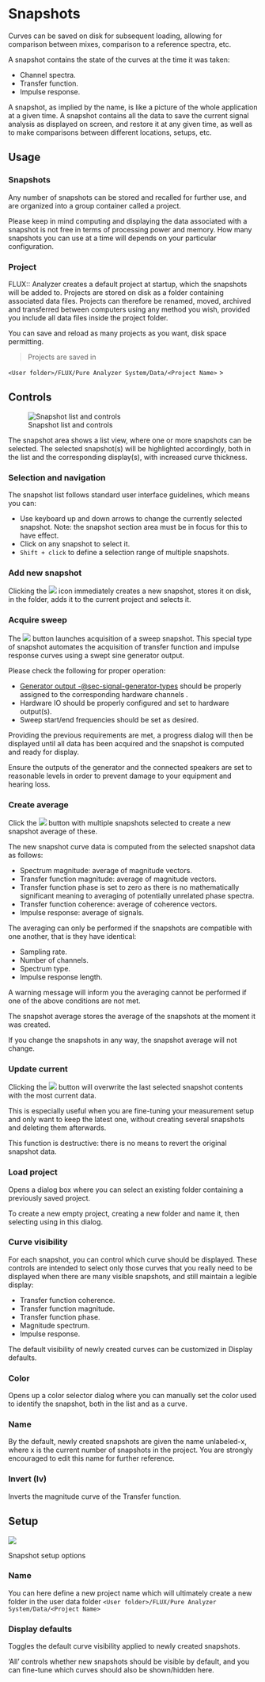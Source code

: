 # Snapshots
Curves can be saved on disk for subsequent loading, allowing for comparison between mixes, comparison to a reference spectra, etc.

A snapshot contains the state of the curves at the time it was taken:

* Channel spectra.
* Transfer function.
* Impulse response.


A snapshot, as implied by the name, is like a picture of the whole application at a given time.
A snapshot contains all the data to save the current signal analysis as displayed on screen, and restore it at any given time, as well as to make comparisons between different locations, setups, etc.


<!-- LIVEVERSION-->

## Usage

### Snapshots
Any number of snapshots can be stored and recalled for further use, and are organized into a group container called a project.

Please keep in mind computing and displaying the data associated with a snapshot is not free in terms of processing power and memory.
How many snapshots you can use at a time will depends on your particular configuration.

### Project
FLUX:: Analyzer creates a default project at startup, which the snapshots will be added to.
Projects are stored on disk as a folder containing associated data files. Projects can therefore be renamed, moved, archived and transferred between computers using any method you wish, provided you include all data files inside the project folder.

You can save and reload as many projects as you want, disk space permitting.

>Projects are saved in

`<User folder>/FLUX/Pure Analyzer System/Data/<Project Name>`
>

<!-- LIVEVERSION-->
<!-- TODO: Rename??? What is not clear is the project management within the Analyzer -->

## Controls
![Snapshot list and controls](https://media.githubusercontent.com/media/FLUX-SE/doc_images/main/Analyzer/Snapshots/Main.png)

The snapshot area shows a list view, where one or more snapshots can be selected.
The selected snapshot(s) will be highlighted accordingly, both in the list and the corresponding display(s), with increased curve thickness.

### Selection and navigation
The snapshot list follows standard user interface guidelines, which means you can:

* Use keyboard up and down arrows to change the currently selected snapshot.
Note: the snapshot section area must be in focus for this to have effect.
* Click on any snapshot to select it.
* ```Shift + click``` to define a selection range of multiple snapshots.

### Add new snapshot
Clicking the ![](https://media.githubusercontent.com/media/FLUX-SE/doc_images/main/Analyzer/Snapshots/CreateSnapshot.png) icon immediately creates a new snapshot, stores it on disk, in the folder, adds it to the current project and selects it.

### Acquire sweep
The ![](https://media.githubusercontent.com/media/FLUX-SE/doc_images/main/Analyzer/Generic/Sweep.png) button launches acquisition of a sweep snapshot. 
This special type of snapshot automates the acquisition of transfer function and impulse response curves using a swept sine generator output.

Please check the following for proper operation:

* [Generator output -@sec-signal-generator-types](s) should be properly assigned to the corresponding hardware channels .
* Hardware IO should be properly configured and set to hardware output(s).
* Sweep start/end frequencies should be set as desired.

Providing the previous requirements are met, a progress dialog will then be displayed until all data has been acquired and the snapshot is computed and ready for display.

:::{.callout-note}
Ensure the outputs of the generator and the connected speakers are set to reasonable levels in order to prevent damage to your equipment and hearing loss.
:::

### Create average
Click the ![](https://media.githubusercontent.com/media/FLUX-SE/doc_images/main/Analyzer/Generic/Average.png) button with multiple snapshots selected to create a new snapshot average of these.

The new snapshot curve data is computed from the selected snapshot data as follows:

* Spectrum magnitude: average of magnitude vectors.
* Transfer function magnitude: average of magnitude vectors.
* Transfer function phase is set to zero as there is no mathematically significant meaning to averaging of potentially unrelated phase spectra.
* Transfer function coherence: average of coherence vectors.
* Impulse response: average of signals.


The averaging can only be performed if the snapshots are compatible with one another, that is they have identical:

* Sampling rate.
* Number of channels.
* Spectrum type.
* Impulse response length.


A warning message will inform you the averaging cannot be performed if one of the above conditions are not met.

:::{.callout-note}
The snapshot average stores the average of the snapshots at the moment it was created.

If you change the snapshots in any way, the snapshot average will not change.
:::

### Update current
Clicking the ![](https://media.githubusercontent.com/media/FLUX-SE/doc_images/main/Analyzer/Generic/Update.png) button will overwrite the last selected snapshot contents with the most current data.

This is especially useful when you are fine-tuning your measurement setup and only want to keep the latest one, without creating several snapshots and deleting them afterwards.

:::{.callout-note}
This function is destructive: there is no means to revert the original
snapshot data.
:::

### Load project
Opens a dialog box where you can select an existing folder containing a previously saved project.

To create a new empty project, creating a new folder and name it, then selecting using in this dialog.

### Curve visibility
For each snapshot, you can control which curve should be displayed. These controls are intended to select only those curves that you really need to be displayed when there are many visible snapshots, and still maintain a legible display:

* Transfer function coherence.
* Transfer function magnitude.
* Transfer function phase.
* Magnitude spectrum.
* Impulse response.

:::{.callout-note}
The default visibility of newly created curves can be customized in Display defaults.
:::

### Color
Opens up a color selector dialog where you can manually set the color used to identify the snapshot, both in the list and as a curve.

### Name
By the default, newly created snapshots are given the name <c>unlabeled-x</c>, where <c>x</c> is the current number of snapshots in the project. You are strongly encouraged to edit this name for further reference.

### Invert (Iv)
Inverts the magnitude curve of the Transfer function.

<!-- LIVEVERSION-->
<!-- TODO: Load IR, not documentated  -->

## Setup
![](https://media.githubusercontent.com/media/FLUX-SE/doc_images/main/Analyzer/Snapshots/Setup.png)

:::{.callout-note}
Snapshot setup options
:::

### Name

You can here define a new project name which will ultimately create a new folder in the user data folder `<User folder>/FLUX/Pure Analyzer System/Data/<Project Name>`


### Display defaults
Toggles the default curve visibility applied to newly created snapshots.

'All' controls whether new snapshots should be visible by default, and you can fine-tune which curves should also be shown/hidden here.


<!-- LIVEVERSION-->
<!-- TODO: Update Image  -->
